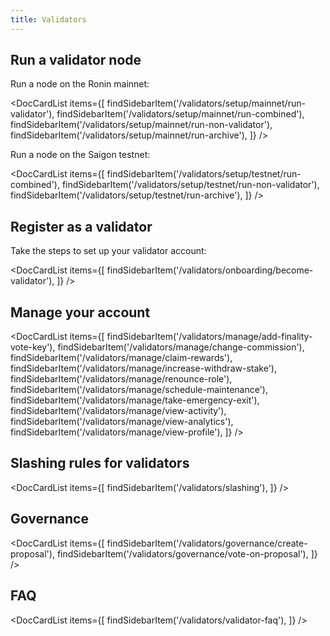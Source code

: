 ```yaml
---
title: Validators
---
```



## Run a validator node

Run a node on the Ronin mainnet:

<DocCardList items={[
    findSidebarItem('/validators/setup/mainnet/run-validator'),
    findSidebarItem('/validators/setup/mainnet/run-combined'),
    findSidebarItem('/validators/setup/mainnet/run-non-validator'),
    findSidebarItem('/validators/setup/mainnet/run-archive'),
    ]} />

Run a node on the Saigon testnet:

<DocCardList items={[
    findSidebarItem('/validators/setup/testnet/run-combined'),
    findSidebarItem('/validators/setup/testnet/run-non-validator'),
    findSidebarItem('/validators/setup/testnet/run-archive'),
    ]} />

## Register as a validator

Take the steps to set up your validator account:

<DocCardList items={[
    findSidebarItem('/validators/onboarding/become-validator'),
    ]} />

## Manage your account

<DocCardList items={[
    findSidebarItem('/validators/manage/add-finality-vote-key'),
    findSidebarItem('/validators/manage/change-commission'),
    findSidebarItem('/validators/manage/claim-rewards'),
    findSidebarItem('/validators/manage/increase-withdraw-stake'),
    findSidebarItem('/validators/manage/renounce-role'),
    findSidebarItem('/validators/manage/schedule-maintenance'),
    findSidebarItem('/validators/manage/take-emergency-exit'),
    findSidebarItem('/validators/manage/view-activity'),
    findSidebarItem('/validators/manage/view-analytics'),
    findSidebarItem('/validators/manage/view-profile'),
    ]} />

## Slashing rules for validators

<DocCardList items={[
    findSidebarItem('/validators/slashing'),
    ]} />

## Governance

<DocCardList items={[
    findSidebarItem('/validators/governance/create-proposal'),
    findSidebarItem('/validators/governance/vote-on-proposal'),
    ]} />

## FAQ

<DocCardList items={[
    findSidebarItem('/validators/validator-faq'),
    ]} />
